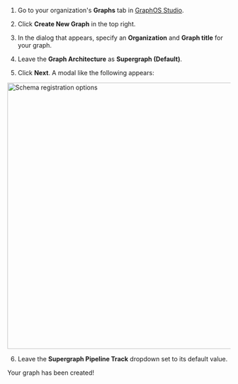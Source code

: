 1. Go to your organization's **Graphs** tab in [GraphOS Studio](https://studio.apollographql.com/?referrer=docs-content).

2. Click **Create New Graph** in the top right.

3. In the dialog that appears, specify an **Organization** and **Graph title** for your graph.

4. Leave the **Graph Architecture** as **Supergraph (Default)**.

5. Click **Next**. A modal like the following appears:

<img
  src="../graphos/img/register-schema-dialog.jpg"
  alt="Schema registration options"
  width="600"
  className="screenshot"
/>

6. Leave the **Supergraph Pipeline Track** dropdown set to its default value.

Your graph has been created!
